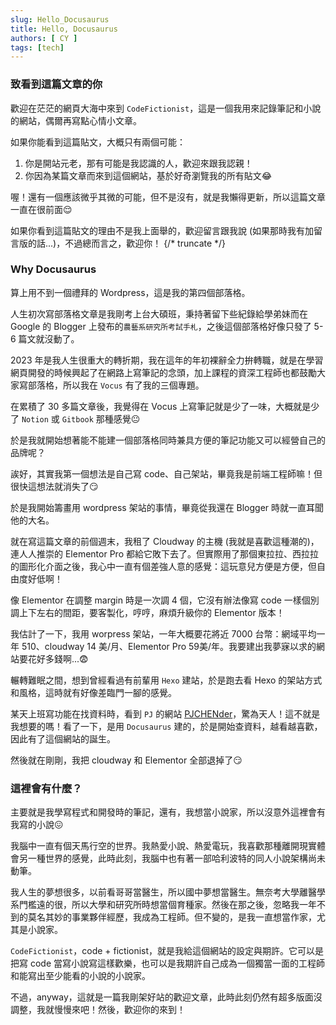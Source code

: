 ```yaml
---
slug: Hello_Docusaurus
title: Hello, Docusaurus
authors: [ CY ]
tags: [tech]
---
```

### 致看到這篇文章的你
歡迎在茫茫的網頁大海中來到 `CodeFictionist`，這是一個我用來記錄筆記和小說的網站，偶爾再寫點心情小文章。

如果你能看到這篇貼文，大概只有兩個可能：  
1. 你是開站元老，那有可能是我認識的人，歡迎來跟我認親！
2. 你因為某篇文章而來到這個網站，基於好奇瀏覽我的所有貼文:joy:

喔！還有一個應該微乎其微的可能，但不是沒有，就是我懶得更新，所以這篇文章一直在很前面:relieved:

如果你看到這篇貼文的理由不是我上面舉的，歡迎留言跟我說 (如果那時我有加留言版的話...)，不過總而言之，歡迎你！
{/* truncate */}
### Why Docusaurus
算上用不到一個禮拜的 Wordpress，這是我的第四個部落格。

人生初次寫部落格文章是我剛考上台大碩班，秉持著留下些紀錄給學弟妹而在 Google 的 Blogger 上發布的`農藝系研究所考試手札`，之後這個部落格好像只發了 5-6 篇文就沒動了。

2023 年是我人生很重大的轉折期，我在這年的年初裸辭全力拚轉職，就是在學習網頁開發的時候興起了在網路上寫筆記的念頭，加上課程的資深工程師也都鼓勵大家寫部落格，所以我在 `Vocus` 有了我的三個專題。

在累積了 30 多篇文章後，我覺得在 Vocus 上寫筆記就是少了一味，大概就是少了 `Notion` 或 `Gitbook` 那種感覺:neutral_face:

於是我就開始想著能不能建一個部落格同時兼具方便的筆記功能又可以經營自己的品牌呢？

誒好，其實我第一個想法是自己寫 code、自己架站，畢竟我是前端工程師嘛！但很快這想法就消失了:smirk:

於是我開始籌畫用 wordpress 架站的事情，畢竟從我還在 Blogger 時就一直耳聞他的大名。

就在寫這篇文章的前個週末，我租了 Cloudway 的主機 (我就是喜歡這種潮的)，連人人推崇的 Elementor Pro 都給它敗下去了。但實際用了那個東拉拉、西拉拉的圖形化介面之後，我心中一直有個差強人意的感覺：這玩意兒方便是方便，但自由度好低啊！

像 Elementor 在調整 margin 時是一次調 4 個，它沒有辦法像寫 code 一樣個別調上下左右的間距，要客製化，哼哼，麻煩升級你的 Elementor 版本！

我估計了一下，我用 worpress 架站，一年大概要花將近 7000 台幣：網域平均一年 510、cloudway 14 美/月、Elementor Pro 59美/年。我要建出我夢寐以求的網站要花好多錢啊...:fearful:

輾轉難眠之間，想到曾經看過有前輩用 `Hexo` 建站，於是跑去看 Hexo 的架站方式和風格，這時就有好像差臨門一腳的感覺。

某天上班寫功能在找資料時，看到 `PJ` 的網站 [PJCHENder](https://pjchender.dev/)，驚為天人！這不就是我想要的嗎！看了一下，是用 `Docusaurus` 建的，於是開始查資料，越看越喜歡，因此有了這個網站的誕生。

然後就在剛剛，我把 cloudway 和 Elementor 全部退掉了:smirk:

### 這裡會有什麼？
主要就是我學寫程式和開發時的筆記，還有，我想當小說家，所以沒意外這裡會有我寫的小說:confounded:

我腦中一直有個天馬行空的世界。我熱愛小說、熱愛電玩，我喜歡那種離開現實體會另一種世界的感覺，此時此刻，我腦中也有著一部哈利波特的同人小說架構尚未動筆。

我人生的夢想很多，以前看哥哥當醫生，所以國中夢想當醫生。無奈考大學離醫學系門檻遠的很，所以大學和研究所時想當個育種家。然後在那之後，忽略我一年不到的莫名其妙的事業夥伴經歷，我成為工程師。但不變的，是我一直想當作家，尤其是小說家。

`CodeFictionist`，code + fictionist，就是我給這個網站的設定與期許。它可以是把寫 code 當寫小說寫這樣歡樂，也可以是我期許自己成為一個獨當一面的工程師和能寫出至少能看的小說的小說家。

不過，anyway，這就是一篇我剛架好站的歡迎文章，此時此刻仍然有超多版面沒調整，我就慢慢來吧！然後，歡迎你的來到！